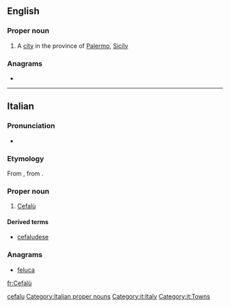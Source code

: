 ==English==

===Proper noun===
{{wikipedia}}
{{en-proper noun}}

# A [[city]] in the province of [[Palermo]], [[Sicily]]

===Anagrams===
* {{l|en|fecula}}

[[Category:English terms spelled with Ù|cefalu]]

----

==Italian==

===Pronunciation===
* {{rhymes|u|lang=it}}

===Etymology===
From {{etyl|la|it}} {{m|la|Cephaloedium}}, from {{etyl|grc|it}} {{m|grc|Κεφαλοίδιον}}.

===Proper noun===
{{wikipedia|lang=it}}
{{head|it|proper nouns}}

# [[#English|Cefalù]]

====Derived terms====
* [[cefaludese]]

===Anagrams===
* [[feluca#Italian|feluca]]

[[Category:Italian proper nouns]]
[[Category:it:Italy]]
[[Category:it:Towns]]

[[fr:Cefalù]]